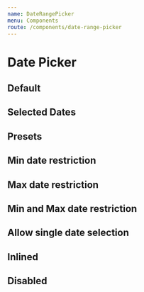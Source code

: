 ```yaml
---
name: DateRangePicker
menu: Components
route: /components/date-range-picker
---
```




# Date Picker

## Default

<Playground>
    <div style={{ minHeight: "400px", zIndex: "9999", position: "relative" }}>
        <DateRangePicker onDatesChange={noop} className="z-999" />
    </div>
</Playground>

## Selected Dates

<Playground>
    <div style={{ minHeight: "400px", zIndex: "9999", position: "relative" }}>
        <DateRangePicker startDate={moment()} endDate={moment().add(3, "days")} onDatesChange={noop} />
    </div>
</Playground>

## Presets

<Playground>
    <div style={{ minHeight: "400px", zIndex: "9999", position: "relative" }}>
        <DateRangePicker presets={DEFAULT_DATES_PRESETS} onDatesChange={noop} />
    </div>
</Playground>

## Min date restriction

<Playground>
    <div style={{ minHeight: "400px", zIndex: "9999", position: "relative" }}>
        <DateRangePicker minDate={moment().subtract(2, "weeks")} onDatesChange={noop} />
    </div>
</Playground>

## Max date restriction

<Playground>
    <div style={{ minHeight: "400px", zIndex: "9999", position: "relative" }}>
        <DateRangePicker maxDate={moment().add(1, "weeks")} onDatesChange={noop} />
    </div>
</Playground>

## Min and Max date restriction

<Playground>
    <div style={{ minHeight: "400px", zIndex: "9999", position: "relative" }}>
        <DateRangePicker minDate={moment().subtract(2, "weeks")} maxDate={moment().add(1, "weeks")} onDatesChange={noop} />
    </div>
</Playground>

## Allow single date selection

<Playground>
    <div style={{ minHeight: "400px", zIndex: "9999", position: "relative" }}>
        <DateRangePicker allowSingleDateSelection onDatesChange={noop} />
    </div>
</Playground>

## Inlined

<Playground>
    <div style={{ minHeight: "400px", zIndex: "9999", position: "relative" }}>
        <div className="flex">
            <div className="mr4" style={{ width: "50%" }}>
                <DateRangePicker onDatesChange={noop} />
            </div>
            <div style={{ width: "50%" }}>
                <DateRangePicker onDatesChange={noop} />
            </div>
        </div>
    </div>
</Playground>

## Disabled

<Playground>
    <div style={{ minHeight: "400px", zIndex: "9999", position: "relative" }}>
        <DateRangePicker disabled />
    </div>
</Playground>

